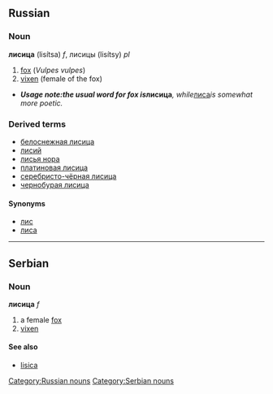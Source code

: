 ==Russian==
[[Category:Russian nouns]]
===Noun===
'''лисица''' (lisítsa) ''f'', лисицы (lisítsy) ''pl''
# [[fox]] (''Vulpes vulpes'')
# [[vixen]] (female of the fox)
*'''''Usage note:''' the usual word for fox is '''''лисица''''', while ''[[лиса]]'' is somewhat more poetic.''
===Derived terms===
*[[белоснежная лисица]]
*[[лисий]]
*[[лисья нора]]
*[[платиновая лисица]]
*[[серебристо-чёрная лисица]]
*[[чернобурая лисица]]
====Synonyms====
*[[лис]]
*[[лиса]]


----

==Serbian==
[[Category:Serbian nouns]]
===Noun===
'''лисица''' ''f''
#a female [[fox]]
#[[vixen]]
====See also====
*[[lisica]]
